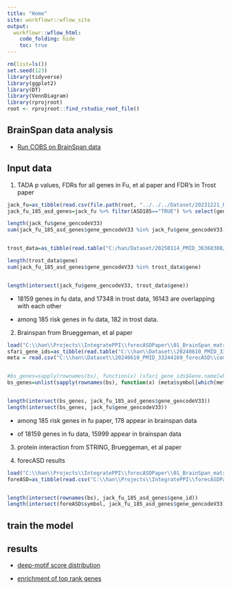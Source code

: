 ---
title: "Home"
site: workflowr::wflow_site
output:
  workflowr::wflow_html:
    code_folding: hide
    toc: true
---

```{r, message=F, warning=F}
rm(list=ls())
set.seed(123)
library(tidyverse)
library(ggplot2)
library(DT)
library(VennDiagram)
library(rprojroot)
root <- rprojroot::find_rstudio_root_file()
```



## BrainSpan data analysis 


* [Run COBS on BrainSpan data](COBS_brainspan.html) 


## Input data 

1. TADA p values, FDRs for all genes in  Fu, et al paper and FDR's in Trost paper 

```{r, message=F, warning=F}
jack_fu=as_tibble(read.csv(file.path(root, "../../../Dataset/20231221_PMID_35982160/Fu 2022 Suppl-41588_2022_1104_MOESM3_ESM.csv")))  # 
jack_fu_185_asd_genes=jack_fu %>% filter(ASD185=="TRUE") %>% select(gene_gencodeV33, gene_id)

length(jack_fu$gene_gencodeV33)
sum(jack_fu_185_asd_genes$gene_gencodeV33 %in% jack_fu$gene_gencodeV33)


trost_data=as_tibble(read.table("C:/han/Dataset/20250114_PMID_36368308/TADA+_ASD_gene_list.all.tsv", header = TRUE, sep = "\t", stringsAsFactors = FALSE))

length(trost_data$gene)
sum(jack_fu_185_asd_genes$gene_gencodeV33 %in% trost_data$gene)


length(intersect(jack_fu$gene_gencodeV33, trost_data$gene))
```


* 18159 genes in fu data, and 17348 in trost data, 16143 are overlapping with each other 

* among 185 risk genes in fu data, 182 in trost data. 






2. Brainspan from Brueggeman, et al paper 


```{r, message=F, warning=F}
load("C:\\han\\Projects\\IntegratePPI\\forecASDPaper\\01_BrainSpan_matrix.RData") # bs is the brainspan data in foreASD paper
sfari_gene_ids=as_tibble(read.table("C:\\han\\Dataset\\20240610_PMID_33244169_forecASD\\sfari_gene_ids.txt", header=T, sep = "\t", fill = TRUE, stringsAsFactors = FALSE))
meta = read.csv("C:\\han\\Dataset\\20240610_PMID_33244169_forecASD\\composite_table.csv",stringsAsFactors = F, row.names = 1)  # tada data is in meta


#bs_genes=sapply(rownames(bs), function(x) (sfari_gene_ids$Gene.name[which(sfari_gene_ids$Gene.stable.ID==x)]))
bs_genes=unlist(sapply(rownames(bs), function(x) (meta$symbol[which(meta$ensembl_string==x)])))


length(intersect(bs_genes, jack_fu_185_asd_genes$gene_gencodeV33))
length(intersect(bs_genes, jack_fu$gene_gencodeV33))


```

* among 185 risk genes in fu paper, 178 appear in brainspan data 

* of 18159 genes in fu data, 15999 appear in brainspan data 



3. protein interaction from STRING, Brueggeman, et al paper



4. forecASD results 

```{r, message=F, warning=F}
load("C:\\han\\Projects\\IntegratePPI\\forecASDPaper\\01_BrainSpan_matrix.RData") # bs is the brainspan data in foreASD paper 
foreASD=as_tibble(read.csv("C:\\han\\Projects\\IntegratePPI\\forecASDPaper\\forecASD_table.csv"))


length(intersect(rownames(bs), jack_fu_185_asd_genes$gene_id))
length(intersect(foreASD$symbol, jack_fu_185_asd_genes$gene_gencodeV33))
```



## train the model 


## results 


* [deep-motif score distribution](part01_score_dist.html)  

* [enrichment of top rank genes](part02_enrichment.html)

